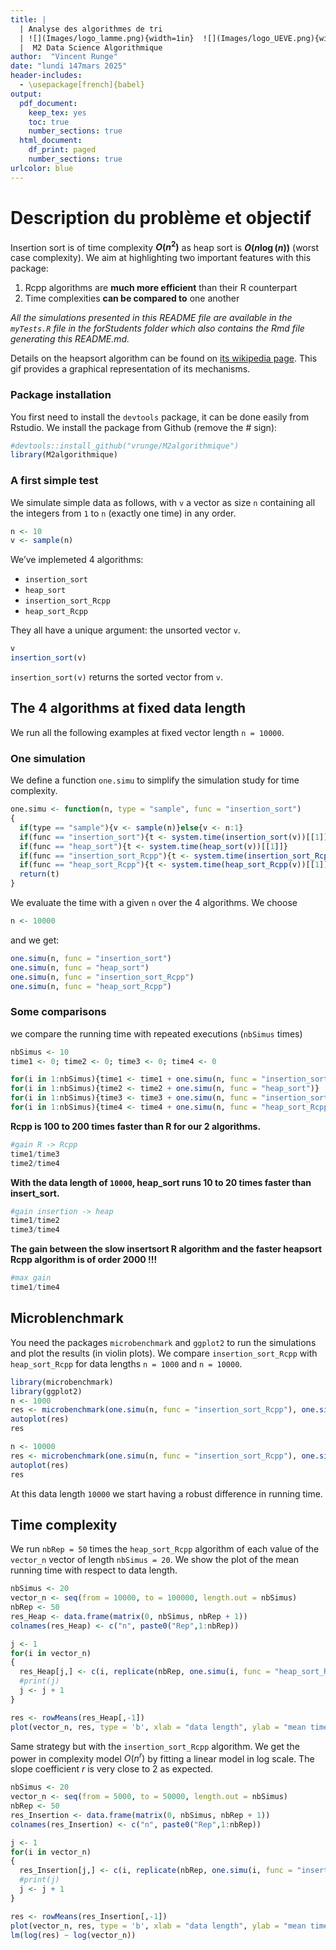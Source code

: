 ```yaml
---
title: | 
  | Analyse des algorithmes de tri
  | ![](Images/logo_lamme.png){width=1in}  ![](Images/logo_UEVE.png){width=1.7in}
  |  M2 Data Science Algorithmique 
author:  "Vincent Runge"
date: "lundi 147mars 2025"
header-includes:
  - \usepackage[french]{babel}
output:
  pdf_document:
    keep_tex: yes
    toc: true
    number_sections: true  
  html_document:
    df_print: paged
    number_sections: true  
urlcolor: blue
---
```


\noindent\hrulefill


# Description du problème et objectif


Insertion sort is of time complexity **$O(n^2)$** as heap sort is **$O(n\log(n))$** (worst case complexity). We aim at highlighting two important features with this package:

1. Rcpp algorithms are **much more efficient** than their R counterpart
2. Time complexities **can be compared to** one another

*All the simulations presented in this README file are available in the `myTests.R` file in the forStudents folder which also contains the Rmd file generating this README.md.*


Details on the heapsort algorithm can be found on [its wikipedia page](https://en.wikipedia.org/wiki/Heapsort). This gif provides a graphical representation of its mechanisms.




### Package installation

You first need to install the `devtools` package, it can be done easily from Rstudio.
We install the package from Github (remove the # sign):

```r
#devtools::install_github("vrunge/M2algorithmique")
library(M2algorithmique)
```

### A first simple test


We simulate simple data as follows, with `v` a vector as size `n` containing all the integers from `1` to `n` (exactly one time) in any order.

```r
n <- 10
v <- sample(n)
```


We've implemeted 4 algorithms: 

- `insertion_sort` 
- `heap_sort` 
- `insertion_sort_Rcpp` 
- `heap_sort_Rcpp` 

They all have a unique argument: the unsorted vector `v`.

```r
v
insertion_sort(v)
```


`insertion_sort(v)` returns the sorted vector from `v`.
 
 
<a id="com"></a>

## The 4 algorithms at fixed data length

We run all the following examples at fixed vector length `n = 10000`.

### One simulation 

We define a function `one.simu` to simplify the simulation study for time complexity.

```r
one.simu <- function(n, type = "sample", func = "insertion_sort")
{
  if(type == "sample"){v <- sample(n)}else{v <- n:1}
  if(func == "insertion_sort"){t <- system.time(insertion_sort(v))[[1]]}
  if(func == "heap_sort"){t <- system.time(heap_sort(v))[[1]]} 
  if(func == "insertion_sort_Rcpp"){t <- system.time(insertion_sort_Rcpp(v))[[1]]}
  if(func == "heap_sort_Rcpp"){t <- system.time(heap_sort_Rcpp(v))[[1]]}
  return(t)
}
```

We evaluate the time with a given `n` over the 4 algorithms. We choose
```r
n <- 10000
```

and we get:

```r
one.simu(n, func = "insertion_sort")
one.simu(n, func = "heap_sort")
one.simu(n, func = "insertion_sort_Rcpp")
one.simu(n, func = "heap_sort_Rcpp")
```

### Some comparisons

we compare the running time with repeated executions (`nbSimus` times)

```r
nbSimus <- 10
time1 <- 0; time2 <- 0; time3 <- 0; time4 <- 0

for(i in 1:nbSimus){time1 <- time1 + one.simu(n, func = "insertion_sort")}
for(i in 1:nbSimus){time2 <- time2 + one.simu(n, func = "heap_sort")}
for(i in 1:nbSimus){time3 <- time3 + one.simu(n, func = "insertion_sort_Rcpp")}
for(i in 1:nbSimus){time4 <- time4 + one.simu(n, func = "heap_sort_Rcpp")}
```

**Rcpp is 100 to 200 times faster than R for our 2 algorithms.**
```r
#gain R -> Rcpp
time1/time3
time2/time4
```

**With the data length of `10000`, heap_sort runs 10 to 20 times faster than insert_sort.**
```r
#gain insertion -> heap
time1/time2
time3/time4
```

**The gain between the slow insertsort R algorithm and the faster heapsort Rcpp algorithm is of order 2000 !!!**
```r
#max gain
time1/time4
```

<a id="micro"></a>

## Microblenchmark

You need the packages `microbenchmark` and `ggplot2` to run the simulations and plot the results (in violin plots). We compare `insertion_sort_Rcpp` with `heap_sort_Rcpp` for data lengths `n = 1000` and `n = 10000`.

```r
library(microbenchmark)
library(ggplot2)
n <- 1000
res <- microbenchmark(one.simu(n, func = "insertion_sort_Rcpp"), one.simu(n, func = "heap_sort_Rcpp"), times = 50)
autoplot(res)
res
```

```r
n <- 10000
res <- microbenchmark(one.simu(n, func = "insertion_sort_Rcpp"), one.simu(n, func = "heap_sort_Rcpp"), times = 50)
autoplot(res)
res
```

At this data length `10000` we start having a robust difference in running time.


<a id="time"></a>

## Time complexity

We run `nbRep = 50` times the `heap_sort_Rcpp` algorithm of each value of the `vector_n` vector of length `nbSimus = 20`. We show the plot of the mean running time with respect to data length.

```r
nbSimus <- 20
vector_n <- seq(from = 10000, to = 100000, length.out = nbSimus)
nbRep <- 50
res_Heap <- data.frame(matrix(0, nbSimus, nbRep + 1))
colnames(res_Heap) <- c("n", paste0("Rep",1:nbRep))

j <- 1
for(i in vector_n)
{
  res_Heap[j,] <- c(i, replicate(nbRep, one.simu(i, func = "heap_sort_Rcpp")))  
  #print(j)
  j <- j + 1
}

res <- rowMeans(res_Heap[,-1])
plot(vector_n, res, type = 'b', xlab = "data length", ylab = "mean time in seconds")
```

Same strategy but with the `insertion_sort_Rcpp` algorithm. We get the power in complexity model $O(n^r)$ by fitting a linear model in log scale. The slope coefficient $r$ is very close to 2 as expected.

```r
nbSimus <- 20
vector_n <- seq(from = 5000, to = 50000, length.out = nbSimus)
nbRep <- 50
res_Insertion <- data.frame(matrix(0, nbSimus, nbRep + 1))
colnames(res_Insertion) <- c("n", paste0("Rep",1:nbRep))

j <- 1
for(i in vector_n)
{
  res_Insertion[j,] <- c(i, replicate(nbRep, one.simu(i, func = "insertion_sort_Rcpp")))  
  #print(j)
  j <- j + 1
}

res <- rowMeans(res_Insertion[,-1])
plot(vector_n, res, type = 'b', xlab = "data length", ylab = "mean time in seconds")
lm(log(res) ~ log(vector_n))
```


